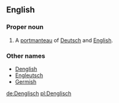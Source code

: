 {{wikipedia}}
==English==

===Proper noun===
{{en-proper-noun}}

# A [[portmanteau]] of [[Deutsch]] and [[English]].

===Other names===
{{rfc-header|Other names}}
* [[Denglish]]
* [[Engleutsch]]
* [[Germish]]

[[de:Denglisch]]
[[pl:Denglisch]]